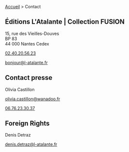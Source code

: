 <div className="contact-page">
  <nav className="breadcrumbs">
    <a href="/">Accueil</a> > <span className="current">Contact</span>
  </nav>


  <div className="contact-page-block">
    <h2>Éditions L'Atalante | Collection FUSION</h2>

  <p>
    15, rue des Vieilles-Douves<br />
    BP 83<br />
    44 000 Nantes Cedex
  </p>

  <p>
    <a href="tel:+33240205623">02.40.20.56.23</a>
  </p>

  <p> 
    <a href="mailto:bonjour@l-atalante.fr">bonjour@l-atalante.fr</a> 
  </p>

  <h2>Contact presse</h2>

  <p> Olivia Castillon </p>
  <p> 
    <a href="mailto:olivia.castillon@wanadoo.fr">olivia.castillon@wanadoo.fr</a> 
  </p>
  <p> 
    <a href="tel:+33676233037">06.76.23.30.37</a>
  </p>

  <h2>Foreign Rights</h2>

  <p>Denis Detraz</p>
  <p>
    <a href="mailto:denis.detraz@l-atalante.fr">
      denis.detraz@l-atalante.fr
    </a>
  </p>

  </div>
</div>

